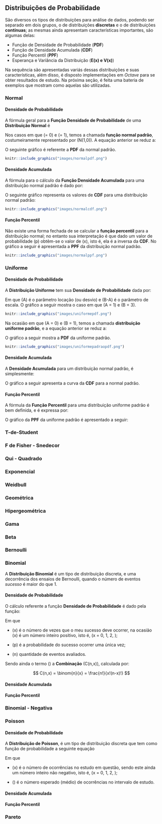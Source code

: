 ## Distribuições de Probabilidade

São diversos os tipos de distribuições para análise de dados, podendo ser separado em dois grupos, o de distribuições **discretas** e o de distribuições **contínuas**; as mesmas ainda apresentam características importantes, são algumas delas:

* Função de Densidade de Probabilidade (**PDF**)
* Função de Densidade Acumulada (**CDF**)
* Função Percentil (**PPF**)
* Esperança e Variância da Distribuição (**E(x) e V(x)**)

Na sequência são apresentadas variás dessas distribuições e suas características, além disso, é disposto implementações em *Octave* para se obter resultados de estudo. Na próxima seção, é feita uma bateria de exemplos que mostram como aquelas são utilizadas.

### Normal

#### Densidade de Probabilidade {-}

A fórmula geral para a **Função Densidade de Probabilidade** de uma **Distribuição Normal** é  

\begin{equation}
  f(x) =  \frac{1}{\sigma \sqrt{2 \pi}} e^{\frac{-(x-\mu)^2}{(2\sigma^2)}}
\end{equation}


Nos casos em que \(\mu = 0\) e \(\sigma = 1\), temos a chamada **função normal padrão**, costumeiramente representado por \(N(1,0)\). A equação anterior se reduz a:

\begin{equation}
  f(x) = \frac{1}{\sqrt{2 \pi}} e^{\frac{-x^2}{2}}
\end{equation}

O seguinte gráfico é referente a **PDF** da normal padrão.

```r
knitr::include_graphics("images/normalpdf.png")
```

#### Densidade Acumulada {-}
A fórmula para o cálculo da **Função Densidade Acumulada** para uma distribuição normal padrão é dado por:

\begin{equation}
  F(x) = \int_{-\infty}^x \frac{1}{\sqrt{2 \pi}} e^{\frac{-x^2}{2}}
\end{equation}

O seguinte gráfico representa os valores de **CDF** para uma distribuição normal padrão:

```r
knitr::include_graphics("images/normalcdf.png")
```

#### Função Percentil {-}
Não existe uma forma fechada de se calcular a **função percentil** para a distribuição normal; no entanto sua interpretação é que dado um valor de probabilidade \(p\) obtêm-se o valor de \(x\), isto é, ela é a inversa da **CDF**. No gráfico a seguir é apresentada a **PPF** da distribuição normal padrão.  

```r
knitr::include_graphics("images/normalppf.png")
```

<!-- ---------------------------------------------------------------------- -->

### Uniforme

#### Densidade de Probabilidade {-}
A **Distribuição Uniforme** tem sua **Densidade de Probabilidade** dada por:

\begin{equation}
f(x) = \frac{1}{B-A} \hspace{2cm} A \leq x \leq B 
\end{equation}

Em que \(A\) é o parâmetro locação (ou desvio) e \(B-A\) é o parâmetro de escala. O gráfico a seguir mostra o caso em que \(A = 1\) e \(B = 3\).

```r
knitr::include_graphics("images/uniformepdf.png")
```

Na ocasião em que \(A = 0\) e \(B = 1\), temos a chamada **distribuição uniforme padrão**, e a equação anterior se reduz a:

\begin{equation}
f(x) = 1 \hspace{2cm} 0 \leq x \leq 1
\end{equation}

O gráfico a seguir mostra a **PDF** da uniforme padrão.

```r
knitr::include_graphics("images/uniformepadraopdf.png")
```


#### Densidade Acumulada {-}

A **Densidade Acumulada** para um distribuição normal padrão, é simplesmente:
\begin{equation}
  F(x) = x \hspace{2cm} 0 \leq x \leq 1
\end{equation}

O gráfico a seguir apresenta a curva da **CDF** para a normal padrão.

#### Função Percentil {-}

A fórmula da **Função Percentil** para uma distribuição uniforme padrão é bem definida, e é expressa por:

\begin{equation}
  G(p) = p \hspace{2cm} 0 \leq p \leq 1
\end{equation}

O gráfico da **PPF** da uniforme padrão é apresentado a seguir:


### T-de-Student
### F de Fisher - Snedecor
### Qui - Quadrado
### Exponencial
### Weidbull
### Geométrica
### Hipergeométrica
### Gama
### Beta
### Bernoulli




### Binomial 
A **Distribuição Binomial** é um tipo de distribuição discreta, e uma decorrência dos ensaios de Bernoulli, quando o número de eventos *sucesso* é maior do que 1. 

#### Densidade de Probabilidade {-}

O cálculo referente a função **Densidade de Probabilidade** é dado pela função:

\begin{equation}
  f(x;p,n) = \binom{n}{x} (p)^x (1-p)^{n-x} 
\end{equation}

Em que  

* \(x\) é o número de vezes que o meu sucesso deve ocorrer, na ocasião \(x\) é um número inteiro positivo, isto é, \(x = 0, 1, 2, \cdots \);

* \(p\) é a probabilidade do sucesso ocorrer uma única vez;

* \(n\) quantidade de eventos avaliados.

Sendo ainda o termo \(\binom{n}{x}\) a **Combinação** \(C(n,x)\), calculada por:

$$
 C(n,x) = \binom{n}{x} = \frac{n!}{x!(n-x)!}
$$

#### Densidade Acumulada {-}

#### Função Percentil {-}




### Binomial - Negativa




### Poisson

#### Densidade de Probabilidade {-}
A **Distribuição de Poisson**, é um tipo de distribuição discreta que tem como função de probabilidade a seguinte equação

\begin{equation}
f(x,\lambda) = \frac{e^{-\lambda} \lambda^x}{x!}
\end{equation}

Em que  

* \(x\) é o número de ocorrências no estudo em questão, sendo este ainda um número inteiro não negativo, isto é, \(x = 0, 1, 2, \cdots\);  

* \(\lambda\) é o número esperado (médio) de ocorrências no intervalo de estudo.

#### Densidade Acumulada {-}

#### Função Percentil {-}


### Pareto